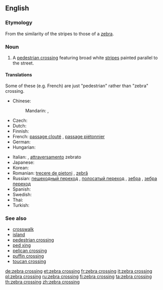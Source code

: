 ==English==

===Etymology===
From the similarity of the stripes to those of a [[zebra]].

===Noun===
{{en-noun|sg=[[zebra]] [[crossing]]}}

# A [[pedestrian crossing]] featuring broad white [[stripe]]s painted parallel to the street.

====Translations====

Some of these (e.g. French) are just "pedestrian" rather than "zebra" crossing.

{{trans-top|pedestrian crossing featuring broad white stripes}}
* Chinese:
*: Mandarin: {{t-|cmn|斑馬線|sc=Hani}}, {{t-|cmn|斑马线|tr=bānmǎxiàn|sc=Hani}}
* Czech: {{t+|cs|zebra|f}}
* Dutch: {{t+|nl|zebrapad|n}}
* Finnish: {{t+|fi|suojatie}}
* French: [[passage clouté]] {{m}}, [[passage piétonnier]] {{m}}
* German: {{t+|de|Zebrastreifen|m}}
* Hungarian: {{t+|hu|zebra}}
{{trans-mid}}
* Italian: {{t-|it|strisce pedonali|f}}, [[attraversamento]] zebrato {{m}}
* Japanese: {{t|ja|横断歩道|tr=ōdan hodō|sc=Jpan}}
* Korean: {{t|ko|횡단보도|tr=hoengdanbodo|sc=Kore}}
* Romanian: [[trecere de pietoni]] {{f}}, [[zebră]] {{f}}
* Russian: [[пешеходный переход]] {{m}}, [[полосатый переход]] {{m}}, [[зебра]] {{f}}, [[зебра переход]] {{m}}
* Spanish: {{t|es|paso de cebra|m}}
* Swedish: {{t|sv|övergångsställe}}
* Thai: {{t|th|ทางม้าลาย|sc=Thai}}
* Turkish: {{t|tr|yaya geçidi}}
{{trans-bottom}}

===See also===
* [[crosswalk]]
* [[island]]
* [[pedestrian crossing]]
* [[ped xing]]
* [[pelican crossing]]
* [[puffin crossing]]
* [[toucan crossing]]

[[de:zebra crossing]]
[[et:zebra crossing]]
[[fr:zebra crossing]]
[[it:zebra crossing]]
[[pl:zebra crossing]]
[[ru:zebra crossing]]
[[fi:zebra crossing]]
[[ta:zebra crossing]]
[[th:zebra crossing]]
[[zh:zebra crossing]]